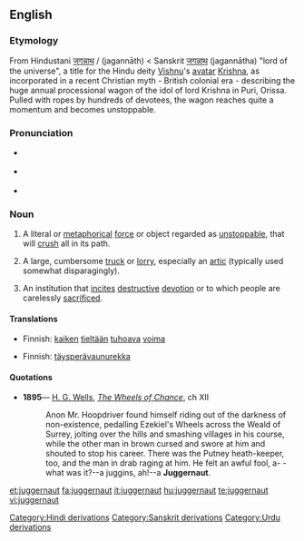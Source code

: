 {{was wotd|2006|December|29}}
{{wikipedia}}
==English==

===Etymology===
From Hindustani [[जगन्नाथ]] / {{ur-Arab|[[جگناتھ|جگنّاتھ]]}} (jagannāth) < Sanskrit [[जगन्नाथ#Sanskrit|जगन्नाथ]] (jagannātha) "lord of the universe", a title for the Hindu deity [[Vishnu]]'s [[avatar]] [[Krishna]], as incorporated in a recent Christian myth - British colonial era - describing the huge annual processional wagon of the idol of lord Krishna in Puri, Orissa. Pulled with ropes by hundreds of devotees, the wagon reaches quite a momentum and becomes unstoppable.

===Pronunciation===
* {{a|RP}} {{IPA|/ˈdʒʌg.gə.nɒt/}}
* {{a|US}} {{IPA|/ˈdʒʌg.gɚ.nɑt/}}
* {{audio|en-us-juggernaut.ogg|Audio (US)}}

===Noun===
{{en-noun}}

# A literal or [[metaphorical]] [[force]] or object regarded as [[unstoppable]], that will [[crush]] all in its path.
# {{UK}} A large, cumbersome [[truck]] or [[lorry]], especially an [[artic]] (typically used somewhat disparagingly).
# An institution that [[incite]]s [[destructive]] [[devotion]] or to which people are carelessly [[sacrificed]].

====Translations====
{{trans-top|A literal or metaphorical force or object regarded as unstoppable, that will crush all in its path}}
* Finnish: [[kaikki|kaiken]] [[tie#Finnish|tieltään]] [[tuhoava]] [[voima]]
{{trans-mid}}
{{trans-bottom}}

{{trans-top|A large, cumbersome truck or lorry}}
* Finnish: [[täysperävaunurekka]]
{{trans-mid}}
{{trans-bottom}}

{{trans-top|An institution that incites destructive devotion or to which people are carelessly sacrificed}}
{{trans-mid}}
{{trans-bottom}}

====Quotations====
* '''1895'''— [[w:H. G. Wells|H. G. Wells]], ''[[s:The Wheels of Chance|The Wheels of Chance]]'', ch XII
*: Anon Mr. Hoopdriver found himself riding out of the darkness of non-existence, pedalling Ezekiel's Wheels across the Weald of Surrey, jolting over the hills and smashing villages in his course, while the other man in brown cursed and swore at him and shouted to stop his career. There was the Putney heath-keeper, too, and the man in drab raging at him. He felt an awful fool, a- -what was it?--a juggins, ah!--a '''Juggernaut'''.

[[Category:Hindi derivations]]
[[Category:Sanskrit derivations]]
[[Category:Urdu derivations]]

[[et:juggernaut]]
[[fa:juggernaut]]
[[it:juggernaut]]
[[hu:juggernaut]]
[[te:juggernaut]]
[[vi:juggernaut]]